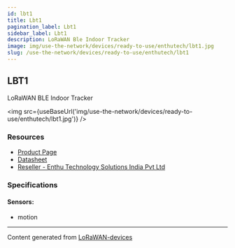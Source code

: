 ```yaml
---
id: lbt1
title: Lbt1
pagination_label: Lbt1
sidebar_label: Lbt1
description: LoRaWAN Ble Indoor Tracker
image: img/use-the-network/devices/ready-to-use/enthutech/lbt1.jpg
slug: /use-the-network/devices/ready-to-use/enthutech/lbt1
---
```



## LBT1

LoRaWAN BLE Indoor Tracker

<img src={useBaseUrl('img/use-the-network/devices/ready-to-use/enthutech/lbt1.jpg')} />

### Resources

- [Product Page](http://www.dragino.com/products/lora-lorawan-end-node/item/165-lbt1.html)
- [Datasheet](http://www.dragino.com/downloads/index.php?dir=LoRa_End_Node/LBT1/)
- [Reseller - Enthu Technology Solutions India Pvt Ltd](https://www.enthutech.in/zh_HK/shop/category/lora-devices-2)

### Specifications

#### Sensors:

- motion

---

Content generated from [LoRaWAN-devices](https://github.com/TheThingsNetwork/lorawan-devices)
